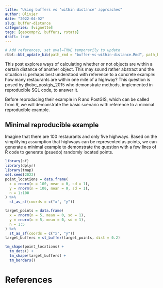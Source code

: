 ```yaml
---
title: "Using buffers vs 'within distance' approaches" 
author: Olivier
date: "2022-04-02"
slug: buffer-distance
categories: [vignette]
tags: [geocompr2, buffers, rstats]
draft: true
---
```


```r
# Add references, set eval=TRUE temporarily to update
rbbt::bbt_update_bib(path_rmd = "buffer-vs-within-distance.Rmd", path_bib = "buffer-vs-within-distance.bib")
```

This post explores ways of calculating whether or not objects are within a certain distance of another object.
This may sound rather abstract and the situation is perhaps best understood with reference to a concrete example: how many restaurants are within one mile of a highway?
This question is posed by @obe_postgis_2015 who demonstrate methods, implemented in reproducible SQL code, to answer it.

Before reproducing their example in R and PostGIS, which can be called from R, we will demonstrate the basic scenario with reference to a minimal reproducible example.

## Minimal reproducible example

Imagine that there are 100 restaurants and only five highways.
Based on the simplifying assumption that highways can be represented as points, we can generate a minimal example to demonstrate the question with a few lines of R code to generate (psuedo) randomly located points.

```r
library(sf)
library(dplyr)
library(tmap)
set.seed(2022)
point_locations = data.frame(
  x = rnorm(n = 100, mean = 0, sd = 1),
  y = rnorm(n = 100, mean = 0, sd = 1),
  n = 1:100
) %>% 
  st_as_sf(coords = c("x", "y"))

target_points = data.frame(
  x = rnorm(n = 5, mean = 0, sd = 1),
  y = rnorm(n = 5, mean = 0, sd = 1),
  n = 1:5
) %>% 
  st_as_sf(coords = c("x", "y"))
target_buffers = st_buffer(target_points, dist = 0.2)
```

```r
tm_shape(point_locations) +
  tm_dots() +
  tm_shape(target_buffers) +
  tm_borders()
```

# References

